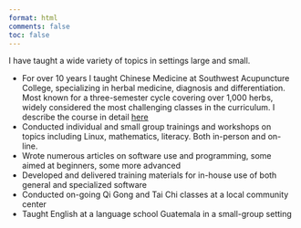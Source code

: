 ```yaml
---
format: html
comments: false
toc: false
---
```


I have taught a wide variety of topics in settings large and small.

-   For over 10 years I taught Chinese Medicine at Southwest Acupuncture College, specializing in herbal medicine, diagnosis and differentiation. Most known for a three-semester cycle covering over 1,000 herbs, widely considered the most challenging classes in the curriculum. I describe the course in detail [here](vignettes/chinese-herb-class/index.qmd)
-   Conducted individual and small group trainings and workshops on topics including Linux, mathematics, literacy. Both in-person and on-line.
-   Wrote numerous articles on software use and programming, some aimed at beginners, some more advanced
-   Developed and delivered training materials for in-house use of both general and specialized software
-   Conducted on-going Qi Gong and Tai Chi classes at a local community center
-   Taught English at a language school Guatemala in a small-group setting
